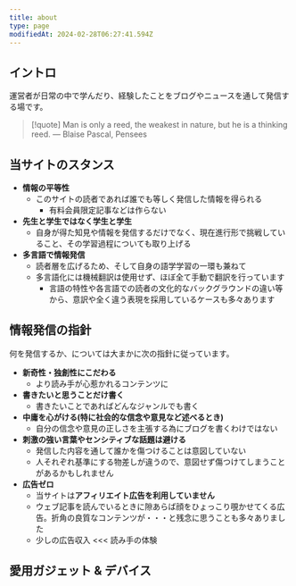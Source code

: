 ```yaml
---
title: about
type: page
modifiedAt: 2024-02-28T06:27:41.594Z
---
```


## イントロ

運営者が日常の中で学んだり、経験したことをブログやニュースを通して発信する場です。

<Balloon
  direction="left"
  content="座右の銘はパスカルの「人間は考える葦である」です"
/>

> [!quote]
> Man is only a reed, the weakest in nature, but he is a thinking reed. ― Blaise Pascal, Pensees

## 当サイトのスタンス

- **情報の平等性**
  - このサイトの読者であれば誰でも等しく発信した情報を得られる
    - 有料会員限定記事などは作らない
- **先生と学生ではなく学生と学生**
  - 自身が得た知見や情報を発信するだけでなく、現在進行形で挑戦していること、その学習過程についても取り上げる
- **多言語で情報発信**
  - 読者層を広げるため、そして自身の語学学習の一環も兼ねて
  - 多言語化には機械翻訳は使用せず、ほぼ全て手動で翻訳を行っています
    - 言語の特性や各言語での読者の文化的なバックグラウンドの違い等から、意訳や全く違う表現を採用しているケースも多々あります

## 情報発信の指針

何を発信するか、については大まかに次の指針に従っています。

- **新奇性・独創性にこだわる**
  - より読み手が心惹かれるコンテンツに
- **書きたいと思うことだけ書く**
  - 書きたいことであればどんなジャンルでも書く
- **中庸を心がける(特に社会的な信念や意見など述べるとき)**
  - 自分の信念や意見の正しさを主張する為にブログを書くわけではない
- **刺激の強い言葉やセンシティブな話題は避ける**
  - 発信した内容を通して誰かを傷つけることは意図していない
  - 人それぞれ基準にする物差しが違うので、意図せず傷つけてしまうことがあるかもしれません
- **広告ゼロ**
  - 当サイトは**アフィリエイト広告を利用していません**
  - ウェブ記事を読んでいるときに隙あらば顔をひょっこり覗かせてくる広告。折角の良質なコンテンツが・・・と残念に思うことも多々ありました
  - 少しの広告収入 \<\<\< 読み手の体験

## 愛用ガジェット & デバイス
